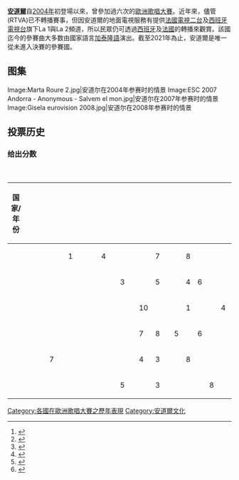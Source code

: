 {{Expand language|time=2017-08-12T09:47:26+00:00}}
{{Infobox Eurovision country
|Name           = [[安道爾|安道爾]]
|Flag           = Flag of Andorra.svg
|Member station = {{tsl|en|Ràdio i Televisió d'Andorra|安道爾廣播電視公司}} (RTVA)
|National selection event = {{Collapsible list
 | title = '''国内决赛'''
 | 2004–2005
 | 2009
}}{{Collapsible list
 | title = '''内部挑选'''
 | 2006–2008
}}
|ESC apps       = 6（進入決賽0次）
|ESC first      = {{Escyr|2004|y=1}}
|ESC last       = {{Escyr|2009|y=1}}
|ESC best       = 第十二名 <small>（半決賽）</small>：{{Escyr|2007|y=1}}
|ESC worst      = 最後一名 <small>（半決賽）</small>：{{Escyr|2006|y=1}}
|Website        = 
|EBU page       = http://www.eurovision.tv/page/history/by-country/country?country=40
}}

'''[[安道爾|安道爾]]'''自[[2004年歐洲歌唱大賽|2004年]]初登場以來，曾參加過六次的[[歐洲歌唱大賽|歐洲歌唱大賽]]。近年來，儘管{{tsl|en|Ràdio i Televisió d'Andorra|安道爾廣播電視公司}} (RTVA)已不轉播賽事，但因安道爾的地面電視服務有提供[[法國電視二台|法國電視二台]]及[[西班牙電視台|西班牙電視台]]旗下La 1與La 2頻道，所以民眾仍可透過[[西班牙|西班牙]]及[[法國|法國]]的轉播來觀賞。該國迄今的參賽曲大多数由國家語言[[加泰隆語|加泰隆語]]演出。截至2021年為止，安道爾是唯一從未進入決賽的參賽國。

== 图集 ==
<gallery mode="packed" heights="130px">
Image:Marta Roure 2.jpg|安道尔在2004年参赛时的情景
Image:ESC 2007 Andorra - Anonymous - Salvem el mon.jpg|安道尔在2007年参赛时的情景
Image:Gisela eurovision 2008.jpg|安道尔在2008年参赛时的情景
</gallery>

== 投票历史 ==

=== 给出分数 ===
{| class="wikitable" style="text-align:center;font-size:80%"
|+决赛给分表
|- style="position:sticky; top:0"
! 国家/年份
! {{Vertical header|{{Esc|Albania}}}}
! {{Vertical header|{{Esc|Armenia}}}}
! {{Vertical header|{{Esc|Austria}}}}
! {{Vertical header|{{Esc|Azerbaijan}}}}
! {{Vertical header|{{Esc|Belarus}}}}
! {{Vertical header|{{Esc|Belgium}}}}
! {{Vertical header|{{Esc|Bosnia and Herzegovina}}}}
! {{Vertical header|{{Esc|Bulgaria}}}}
! {{Vertical header|{{Esc|Croatia}}}}
! {{Vertical header|{{Esc|Cyprus}}}}
! {{Vertical header|{{Esc|Czech Republic}}}}
! {{Vertical header|{{Esc|Denmark}}}}
! {{Vertical header|{{Esc|Estonia}}}}
! {{Vertical header|{{Esc|Finland}}}}
! {{Vertical header|{{Esc|France}}}}
! {{Vertical header|{{Esc|Georgia}}}}
! {{Vertical header|{{Esc|Germany}}}}
! {{Vertical header|{{Esc|Greece}}}}
! {{Vertical header|{{Esc|Hungary}}}}
! {{Vertical header|{{Esc|Iceland}}}}
! {{Vertical header|{{Esc|Ireland}}}}
! {{Vertical header|{{Esc|Israel}}}}
! {{Vertical header|{{Esc|Latvia}}}}
! {{Vertical header|{{Esc|Lithuania}}}}
! {{Vertical header|{{Esc|Malta}}}}
! {{Vertical header|{{Esc|Moldova}}}}
! {{Vertical header|{{Esc|Monaco}}}}
! {{Vertical header|{{Esc|Montenegro}}}}
! {{Vertical header|{{Esc|Netherlands}}}}
! {{Vertical header|{{Esc|North Macedonia}}}}
! {{Vertical header|{{Esc|Norway}}}}
! {{Vertical header|{{Esc|Poland}}}}
! {{Vertical header|{{Esc|Portugal}}}}
! {{Vertical header|{{Esc|Romania}}}}
! {{Vertical header|{{Esc|Russia}}}}
! {{Vertical header|{{Esc|San Marino}}}}
! {{Vertical header|{{Esc|Serbia}}}}
! {{Vertical header|{{Esc|Serbia and Montenegro}}}}
! {{Vertical header|{{Esc|Slovakia}}}}
! {{Vertical header|{{Esc|Slovenia}}}}
! {{Vertical header|{{Esc|Spain}}}}
! {{Vertical header|{{Esc|Sweden}}}}
! {{Vertical header|{{Esc|Switzerland}}}}
! {{Vertical header|{{Esc|Turkey}}}}
! {{Vertical header|{{Esc|Ukraine}}}}
! {{Vertical header|{{Esc|United Kingdom}}}}
! {{Vertical header|参考}}
|-
!{{escyr|2004}}
|
|
|
|
|
|1
|
|
|
|4
|
|
|
|
|7
|
|
|8
|
|
|
|
|
|
|6
|
|
|
|
|
|
|
|
|
|
|
|
|2
|
|
|'''12'''
|5
|
|3
|10
|
|<ref>{{Cite web |title=Results of the Grand Final of Istanbul 2004 |url=https://eurovision.tv/event/istanbul-2004/grand-final/results/andorra |website=Eurovision.tv |access-date=2022-04-15 |language=en-gb |archive-date=2021-04-19 |archive-url=https://web.archive.org/web/20210419065253/https://eurovision.tv/event/istanbul-2004/grand-final/results/andorra }}</ref>
|-
!{{escyr|2005}}
|
|
|
|
|
|
|
|
|
|
|
|3
|
|
|5
|
|
|4
|6
|
|
|8
|10
|
|
|
|
|
|
|
|2
|
|
|7
|
|
|
|
|
|
|'''12'''
|
|1
|
|
|
|<ref>{{Cite web |title=Results of the Grand Final of Kyiv 2005 |url=https://eurovision.tv/event/kyiv-2005/grand-final/results/andorra |website=Eurovision.tv |access-date=2022-04-15 |language=en-gb |archive-date=2021-04-20 |archive-url=https://web.archive.org/web/20210420080716/https://eurovision.tv/event/kyiv-2005/grand-final/results/andorra }}</ref>
|-
!{{escyr|2006}}
|
|
|
|
|
|
|
|
|
|
|
|
|
|10
|
|
|
|1
|
|
|4
|
|
|7
|
|
|
|
|
|
|
|
|
|3
|6
|
|
|
|
|
|'''12'''
|8
|
|
|5
|2
|<ref>{{Cite web |title=Results of the Grand Final of Athens 2006 |url=https://eurovision.tv/event/athens-2006/grand-final/results/andorra |website=Eurovision.tv |access-date=2022-04-15 |language=en-gb |archive-date=2021-04-21 |archive-url=https://web.archive.org/web/20210421071309/https://eurovision.tv/event/athens-2006/grand-final/results/andorra }}</ref>
|-
!{{escyr|2007}}
|
|
|
|
|
|
|
|
|
|
|
|
|
|7
|8
|
|5
|
|6
|
|
|
|
|1
|
|4
|
|
|
|
|
|
|
|10
|3
|
|
|
|
|
|
|2
|
|
|'''12'''
|
|<ref>{{Cite web |title=Results of the Grand Final of Helsinki 2007 |url=https://eurovision.tv/event/helsinki-2007/grand-final/results/andorra |website=Eurovision.tv |access-date=2022-04-15 |language=en-gb |archive-date=2021-04-22 |archive-url=https://web.archive.org/web/20210422152929/https://eurovision.tv/event/helsinki-2007/grand-final/results/andorra }}</ref>
|-
!{{escyr|2008}}
|
|
|
|7
|
|
|
|
|
|
|
|
|
|4
|3
|
|
|8
|
|
|
|
|2
|
|
|
|
|
|
|
|1
|
|10
|
|5
|
|
|
|
|
|'''12'''
|
|
|
|6
|
|<ref>{{Cite web |title=Results of the Grand Final of Belgrade 2008 |url=https://eurovision.tv/event/belgrade-2008/grand-final/results/andorra |website=Eurovision.tv |access-date=2022-04-15 |language=en-gb |archive-date=2021-04-24 |archive-url=https://web.archive.org/web/20210424111357/https://eurovision.tv/event/belgrade-2008/grand-final/results/andorra }}</ref>
|-
!{{escyr|2009}}
|
|
|
|
|
|
|
|
|
|
|
|5
|
|
|3
|
|
|
|
|8
|
|7
|
|
|1
|
|
|
|
|
|10
|
|6
|
|
|
|
|
|
|
|'''12'''
|2
|
|
|
|4
|<ref>{{Cite web |title=Results of the Grand Final of Moscow 2009 |url=https://eurovision.tv/event/moscow-2009/grand-final/results/andorra |website=Eurovision.tv |access-date=2022-04-15 |language=en-gb |archive-date=2021-04-26 |archive-url=https://web.archive.org/web/20210426124134/https://eurovision.tv/event/moscow-2009/grand-final/results/andorra }}</ref>
|}

{{欧洲歌唱大赛}}

{{DEFAULTSORT:Andorra}}
[[Category:各國在歐洲歌唱大賽之歷年表現|Category:各國在歐洲歌唱大賽之歷年表現]]
[[Category:安道爾文化|Category:安道爾文化]]
